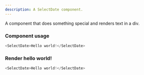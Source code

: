 ```yaml
---
description: A SelectDate component.
---
```



A component that does something special and renders text in a div.

### Component usage
```js
<SelectDate>Hello world!</SelectDate>
```

### Render hello world!

```js live
<SelectDate>Hello world!</SelectDate>
```
